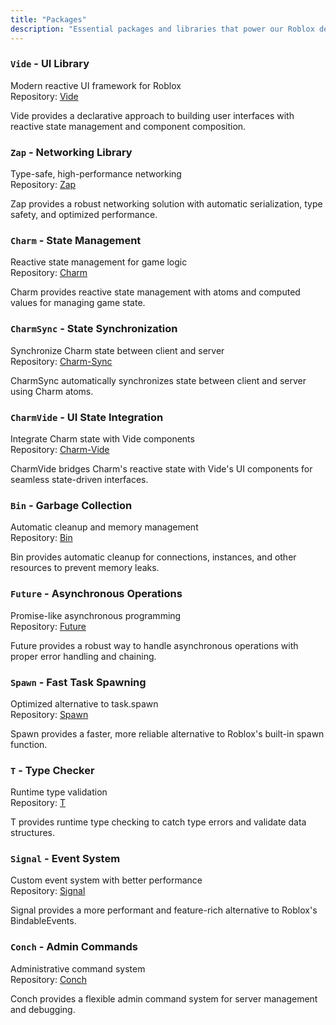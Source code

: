 ```yaml
---
title: "Packages"
description: "Essential packages and libraries that power our Roblox development workflow, providing robust solutions for UI, networking, state management, and more."
---
```


### `Vide` - UI Library

Modern reactive UI framework for Roblox\
Repository: [Vide](https://github.com/centau/vide)

Vide provides a declarative approach to building user interfaces with reactive state management and component composition.

### `Zap` - Networking Library

Type-safe, high-performance networking\
Repository: [Zap](zap.redblox.dev)

Zap provides a robust networking solution with automatic serialization, type safety, and optimized performance.

### `Charm` - State Management

Reactive state management for game logic\
Repository: [Charm](https://github.com/littensy/charm)

Charm provides reactive state management with atoms and computed values for managing game state.

### `CharmSync` - State Synchronization

Synchronize Charm state between client and server\
Repository: [Charm-Sync](https://github.com/littensy/charm-sync)

CharmSync automatically synchronizes state between client and server using Charm atoms.

### `CharmVide` - UI State Integration

Integrate Charm state with Vide components\
Repository: [Charm-Vide](https://github.com/littensy/charm-vide)

CharmVide bridges Charm's reactive state with Vide's UI components for seamless state-driven interfaces.

### `Bin` - Garbage Collection

Automatic cleanup and memory management\
Repository: [Bin](https://util.redblox.dev/bin.html)

Bin provides automatic cleanup for connections, instances, and other resources to prevent memory leaks.

### `Future` - Asynchronous Operations

Promise-like asynchronous programming\
Repository: [Future](https://util.redblox.dev/future.html)

Future provides a robust way to handle asynchronous operations with proper error handling and chaining.

### `Spawn` - Fast Task Spawning

Optimized alternative to task.spawn\
Repository: [Spawn](https://util.redblox.dev/spawn.html)

Spawn provides a faster, more reliable alternative to Roblox's built-in spawn function.

### `T` - Type Checker

Runtime type validation\
Repository: [T](https://github.com/osyrisrblx/t)

T provides runtime type checking to catch type errors and validate data structures.

### `Signal` - Event System

Custom event system with better performance\
Repository: [Signal](https://util.redblox.dev/signal.html)

Signal provides a more performant and feature-rich alternative to Roblox's BindableEvents.

### `Conch` - Admin Commands

Administrative command system\
Repository: [Conch](https://alicesaidhi.github.io/conch)

Conch provides a flexible admin command system for server management and debugging.